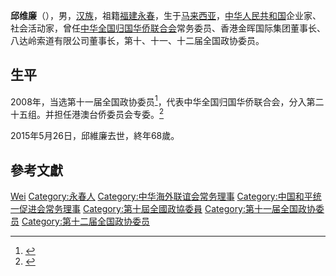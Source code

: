 '''邱维廉'''（{{bd|1947年|10月|2015年|5月26日}}），男，[[汉族|汉族]]，祖籍[[福建|福建]][[永春|永春]]，生于[[马来西亚|马来西亚]]，[[中华人民共和国|中华人民共和国]]企业家、社会活动家，曾任[[中华全国归国华侨联合会|中华全国归国华侨联合会]]常务委员、香港金晖国际集团董事长、八达岭索道有限公司董事长，第十、十一、十二届全国政协委员。

== 生平 ==
2008年，当选第十一届全国政协委员<ref>{{cite news|title=第十一届全国政协委员名单|url=http://www.indaa.com.cn/zt/2009qglh/zxzs/200903/t20090303_127573.html|accessdate=2013-04-09|newspaper=新华社北京1月25日电 中国人民政治协商会议第十一届全国委员会委员名单(共2237人，2008年1月25日政协第十届全国委员会常务委员会第二十次会议通过)|date=2008年1月25日|deadurl=yes|archiveurl=https://web.archive.org/web/20130928014403/http://www.indaa.com.cn/zt/2009qglh/zxzs/200903/t20090303_127573.html|archivedate=2013年9月28日}}</ref>，代表中华全国归国华侨联合会，分入第二十五组。并担任港澳台侨委员会专委。<ref>{{cite news|title=全国政协信息-邱维廉|url=http://www.cppcc.gov.cn/CMS/wylibary/showJcwyxtInfoWylibary.action?tabJcwyxt.guid=11W0008190&wytype=wjwy|accessdate=2013-04-11|newspaper=全国政协委员会}}</ref>

2015年5月26日，邱維廉去世，終年68歲。

== 參考文獻 ==
{{reflist}}

{{中国政治人物小作品}}
{{Navboxes 
| title  = 邱维廉在[[中华海外联谊会|中华海外联谊会]]的职务
| list1  =
{{中华海外联谊会第二届理事会}}
{{中华海外联谊会第三届理事会}}
}}
{{Navboxes 
| title  = 邱维廉在[[中国和平统一促进会|中国和平统一促进会]]的职务
| list1  =
{{中国和平统一促进会第八届理事会}}
}}
{{Navboxes 
| title  = 邱维廉在[[中华全国归国华侨联合会|中华全国归国华侨联合会]]的职务
| list1  =
{{中华全国归国华侨联合会第九届委员会}}
}}

{{Authority control}}
{{DEFAULTSORT:Qiu邱}}
[[Category:邱姓|Wei]]
[[Category:永春人|Category:永春人]]
[[Category:中华海外联谊会常务理事|Category:中华海外联谊会常务理事]]
[[Category:中国和平统一促进会常务理事|Category:中国和平统一促进会常务理事]]
[[Category:第十屆全國政協委員|Category:第十屆全國政協委員]]
[[Category:第十一届全国政协委员|Category:第十一届全国政协委员]]
[[Category:第十二届全国政协委员|Category:第十二届全国政协委员]]